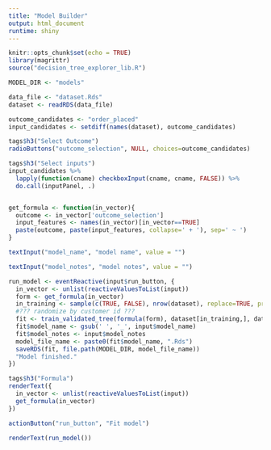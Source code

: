 ---
title: "Model Builder"
output: html_document
runtime: shiny
---

```{r setup, include=FALSE, message=FALSE}
knitr::opts_chunk$set(echo = TRUE)
library(magrittr)
source("decision_tree_explorer_lib.R")

```



```{r build_formula, echo=FALSE}
MODEL_DIR <- "models"

data_file <- "dataset.Rds"
dataset <- readRDS(data_file)

outcome_candidates <- "order_placed"
input_candidates <- setdiff(names(dataset), outcome_candidates)

tags$h3("Select Outcome")
radioButtons("outcome_selection", NULL, choices=outcome_candidates)

tags$h3("Select inputs")
input_candidates %>%
  lapply(function(cname) checkboxInput(cname, cname, FALSE)) %>%
  do.call(inputPanel, .)


get_formula <- function(in_vector){
  outcome <- in_vector['outcome_selection']
  input_features <- names(in_vector)[in_vector==TRUE]
  paste(outcome, paste(input_features, collapse=' + '), sep=' ~ ')
}

textInput("model_name", "model name", value = "")

textInput("model_notes", "model notes", value = "")

run_model <- eventReactive(input$run_button, {
  in_vector <- unlist(reactiveValuesToList(input))
  form <- get_formula(in_vector)
  in_training <- sample(c(TRUE, FALSE), nrow(dataset), replace=TRUE, prob=c(2/3,1/3))
  #??? randomize by customer id ???
  fit <- train_validated_tree(formula(form), dataset[in_training,], dataset[!in_training,])
  fit$model_name <- gsub(' ', '_', input$model_name)
  fit$model_notes <- input$model_notes
  model_file_name <- paste0(fit$model_name, ".Rds")
  saveRDS(fit, file.path(MODEL_DIR, model_file_name))
  "Model finished."
})

tags$h3("Formula")
renderText({
  in_vector <- unlist(reactiveValuesToList(input))
  get_formula(in_vector)
})

actionButton("run_button", "Fit model")

renderText(run_model())


```
